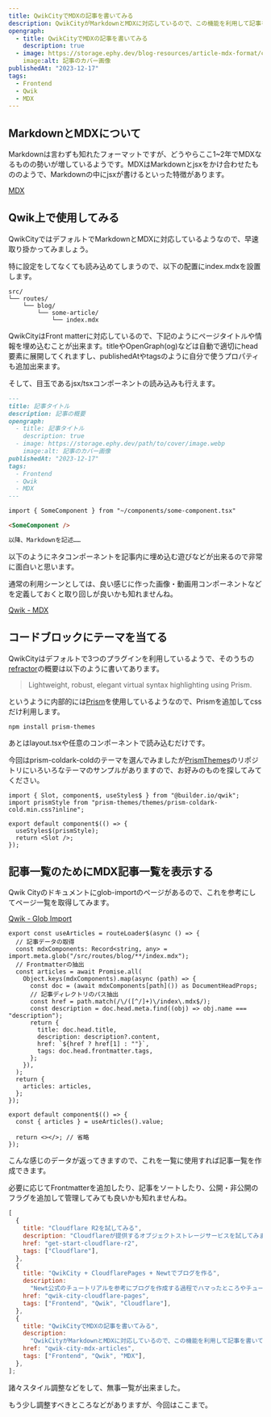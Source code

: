 ```yaml
---
title: QwikCityでMDXの記事を書いてみる
description: QwikCityがMarkdownとMDXに対応しているので、この機能を利用して記事を書いてみたり、調整したり、一覧表示したり。
opengraph:
  - title: QwikCityでMDXの記事を書いてみる
    description: true
  - image: https://storage.ephy.dev/blog-resources/article-mdx-format/cover/image.webp
    image:alt: 記事のカバー画像
publishedAt: "2023-12-17"
tags:
  - Frontend
  - Qwik
  - MDX
---
```



## MarkdownとMDXについて

Markdownは言わずも知れたフォーマットですが、どうやらここ1~2年でMDXなるものの勢いが増しているようです。MDXはMarkdownとjsxをかけ合わせたもののようで、Markdownの中にjsxが書けるといった特徴があります。

[MDX](https://mdxjs.com/)

## Qwik上で使用してみる

QwikCityではデフォルトでMarkdownとMDXに対応しているようなので、早速取り掛かってみましょう。

特に設定をしてなくても読み込めてしまうので、以下の配置にindex.mdxを設置します。

```
src/
└── routes/
    └── blog/
        └── some-article/
            └── index.mdx
```

QwikCityはFront matterに対応しているので、下記のようにページタイトルや情報を埋め込むことが出来ます。titleやOpenGraph(og)などは自動で適切にhead要素に展開してくれますし、publishedAtやtagsのように自分で使うプロパティも追加出来ます。

そして、目玉であるjsx/tsxコンポーネントの読み込みも行えます。

```markdown
---
title: 記事タイトル
description: 記事の概要
opengraph:
  - title: 記事タイトル
    description: true
  - image: https://storage.ephy.dev/path/to/cover/image.webp
    image:alt: 記事のカバー画像
publishedAt: "2023-12-17"
tags:
  - Frontend
  - Qwik
  - MDX
---

import { SomeComponent } from "~/components/some-component.tsx"

<SomeComponent />

以降、Markdownを記述……
```

以下のようにネタコンポーネントを記事内に埋め込む遊びなどが出来るので非常に面白いと思います。

<ItalicText />

通常の利用シーンとしては、良い感じに作った画像・動画用コンポーネントなどを定義しておくと取り回しが良いかも知れませんね。

[Qwik - MDX](https://qwik.builder.io/docs/guides/mdx/)

## コードブロックにテーマを当てる

QwikCityはデフォルトで3つのプラグインを利用しているようで、そのうちの[refractor](https://github.com/wooorm/refractor)の概要は以下のように書いてあります。

> Lightweight, robust, elegant virtual syntax highlighting using Prism.

というように内部的には[Prism](https://github.com/PrismJS/prism)を使用しているようなので、Prismを追加してcssだけ利用します。

```
npm install prism-themes
```

あとはlayout.tsxや任意のコンポーネントで読み込むだけです。

今回はprism-coldark-coldのテーマを選んでみましたが[PrismThemes](https://github.com/PrismJS/prism-themes)のリポジトリにいろいろなテーマのサンプルがありますので、お好みのものを探してみてください。

```tsx
import { Slot, component$, useStyles$ } from "@builder.io/qwik";
import prismStyle from "prism-themes/themes/prism-coldark-cold.min.css?inline";

export default component$(() => {
  useStyles$(prismStyle);
  return <Slot />;
});
```

## 記事一覧のためにMDX記事一覧を表示する

Qwik Cityのドキュメントにglob-importのページがあるので、これを参考にしてページ一覧を取得してみます。

[Qwik - Glob Import](https://qwik.builder.io/docs/cookbook/glob-import/)

```tsx
export const useArticles = routeLoader$(async () => {
  // 記事データの取得
  const mdxComponents: Record<string, any> = import.meta.glob("/src/routes/blog/**/index.mdx");
  // Frontmatterの抽出
  const articles = await Promise.all(
    Object.keys(mdxComponents).map(async (path) => {
      const doc = (await mdxComponents[path]()) as DocumentHeadProps;
      // 記事ディレクトリのパス抽出
      const href = path.match(/\/([^/]+)\/index\.mdx$/);
      const description = doc.head.meta.find((obj) => obj.name === "description");
      return {
        title: doc.head.title,
        description: description?.content,
        href: `${href ? href[1] : ""}`,
        tags: doc.head.frontmatter.tags,
      };
    }),
  );
  return {
    articles: articles,
  };
});
```

```tsx
export default component$(() => {
  const { articles } = useArticles().value;

  return <></>; // 省略
});
```

こんな感じのデータが返ってきますので、これを一覧に使用すれば記事一覧を作成できます。

必要に応じてFrontmatterを追加したり、記事をソートしたり、公開・非公開のフラグを追加して管理してみても良いかも知れませんね。

```javascript
[
  {
    title: "Cloudflare R2を試してみる",
    description: "Cloudflareが提供するオブジェクトストレージサービスを試してみます。",
    href: "get-start-cloudflare-r2",
    tags: ["Cloudflare"],
  },
  {
    title: "QwikCity + CloudflarePages + Newtでブログを作る",
    description:
      "Newt公式のチュートリアルを参考にブログを作成する過程でハマったところやチュートリアル外での作業などを紹介します。",
    href: "qwik-city-cloudflare-pages",
    tags: ["Frontend", "Qwik", "Cloudflare"],
  },
  {
    title: "QwikCityでMDXの記事を書いてみる",
    description:
      "QwikCityがMarkdownとMDXに対応しているので、この機能を利用して記事を書いてみたり、調整したり、一覧表示したり。",
    href: "qwik-city-mdx-articles",
    tags: ["Frontend", "Qwik", "MDX"],
  },
];
```

諸々スタイル調整などをして、無事一覧が出来ました。

<FigImage
  height={520}
  alt="ブログ記事一覧のイメージ"
  src="https://storage.ephy.dev/blog-resources/article-mdx-format/article-list/"
/>

もう少し調整すべきところなどがありますが、今回はここまで。
